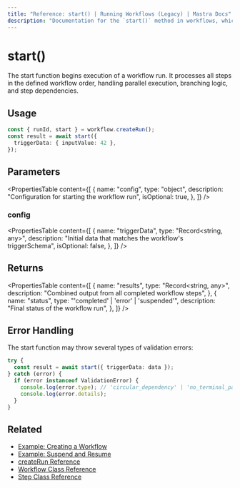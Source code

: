 ```yaml
---
title: "Reference: start() | Running Workflows (Legacy) | Mastra Docs"
description: "Documentation for the `start()` method in workflows, which begins execution of a workflow run."
---
```


# start()

The start function begins execution of a workflow run. It processes all steps in the defined workflow order, handling parallel execution, branching logic, and step dependencies.

## Usage

```typescript copy showLineNumbers
const { runId, start } = workflow.createRun();
const result = await start({
  triggerData: { inputValue: 42 },
});
```

## Parameters

<PropertiesTable
  content={[
    {
      name: "config",
      type: "object",
      description: "Configuration for starting the workflow run",
      isOptional: true,
    },
  ]}
/>

### config

<PropertiesTable
  content={[
    {
      name: "triggerData",
      type: "Record<string, any>",
      description: "Initial data that matches the workflow's triggerSchema",
      isOptional: false,
    },
  ]}
/>

## Returns

<PropertiesTable
  content={[
    {
      name: "results",
      type: "Record<string, any>",
      description: "Combined output from all completed workflow steps",
    },
    {
      name: "status",
      type: "'completed' | 'error' | 'suspended'",
      description: "Final status of the workflow run",
    },
  ]}
/>

## Error Handling

The start function may throw several types of validation errors:

```typescript copy showLineNumbers
try {
  const result = await start({ triggerData: data });
} catch (error) {
  if (error instanceof ValidationError) {
    console.log(error.type); // 'circular_dependency' | 'no_terminal_path' | 'unreachable_step'
    console.log(error.details);
  }
}
```

## Related

- [Example: Creating a Workflow](../../examples/workflows_legacy/creating-a-workflow.mdx)
- [Example: Suspend and Resume](../../examples/workflows_legacy/suspend-and-resume.mdx)
- [createRun Reference](./createRun.mdx)
- [Workflow Class Reference](./workflow.mdx)
- [Step Class Reference](./step-class.mdx)

```

```